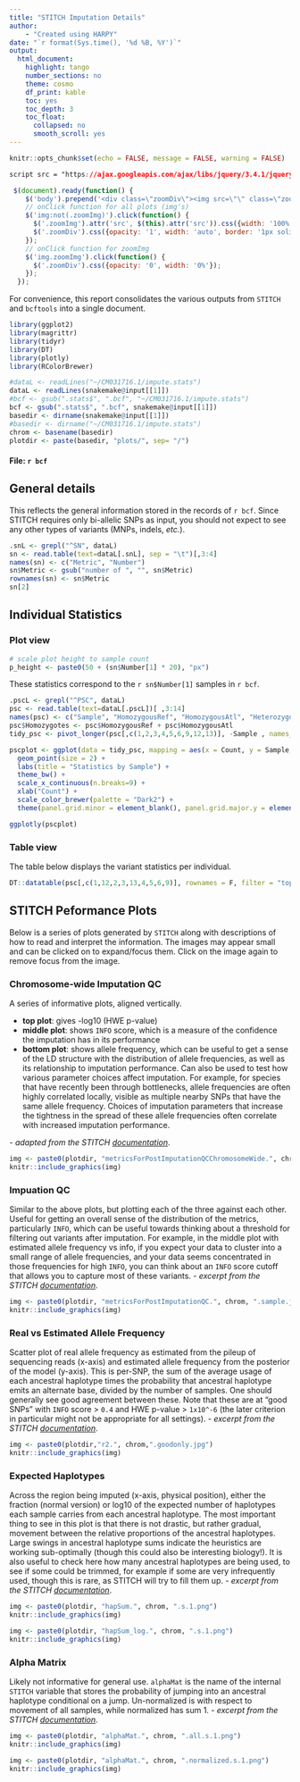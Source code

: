 ```yaml
---
title: "STITCH Imputation Details"
author:
    - "Created using HARPY"
date: "`r format(Sys.time(), '%d %B, %Y')`"
output:
  html_document:
    highlight: tango
    number_sections: no
    theme: cosmo
    df_print: kable
    toc: yes
    toc_depth: 3
    toc_float:
      collapsed: no
      smooth_scroll: yes
---
```


```r
knitr::opts_chunk$set(echo = FALSE, message = FALSE, warning = FALSE)
```
```css
script src = "https://ajax.googleapis.com/ajax/libs/jquery/3.4.1/jquery.min.js"
```
```js
 $(document).ready(function() {
    $('body').prepend('<div class=\"zoomDiv\"><img src=\"\" class=\"zoomImg\"></div>');
    // onClick function for all plots (img's)
    $('img:not(.zoomImg)').click(function() {
      $('.zoomImg').attr('src', $(this).attr('src')).css({width: '100%'});
      $('.zoomDiv').css({opacity: '1', width: 'auto', border: '1px solid white', borderRadius: '5px', position: 'fixed', top: '50%', left: '50%', marginRight: '-50%', transform: 'translate(-50%, -50%)', boxShadow: '0px 0px 50px #888888', zIndex: '50', overflow: 'auto', maxHeight: '100%'});
    });
    // onClick function for zoomImg
    $('img.zoomImg').click(function() {
      $('.zoomDiv').css({opacity: '0', width: '0%'}); 
    });
  });
```

For convenience, this report consolidates the various outputs from `STITCH` and `bcftools` into a single document.

```r
library(ggplot2)
library(magrittr)
library(tidyr)
library(DT)
library(plotly)
library(RColorBrewer)
```

```r
#dataL <- readLines("~/CM031716.1/impute.stats")
dataL <- readLines(snakemake@input[[1]])
#bcf <- gsub(".stats$", ".bcf", "~/CM031716.1/impute.stats")
bcf <- gsub(".stats$", ".bcf", snakemake@input[[1]])
basedir <- dirname(snakemake@input[[1]])
#basedir <- dirname("~/CM031716.1/impute.stats")
chrom <- basename(basedir)
plotdir <- paste(basedir, "plots/", sep= "/")
```
#### File: `r bcf`

## General details
This reflects the general information stored in the records of `r bcf`. Since STITCH
requires only bi-allelic SNPs as input, you should not expect to see any other types
of variants (MNPs, indels, _etc._).


```r
.snL <- grepl("^SN", dataL)
sn <- read.table(text=dataL[.snL], sep = "\t")[,3:4]
names(sn) <- c("Metric", "Number")
sn$Metric <- gsub("number of ", "", sn$Metric)
rownames(sn) <- sn$Metric
sn[2]
```


## Individual Statistics
### Plot view
```r
# scale plot height to sample count
p_height <- paste0(50 + (sn$Number[1] * 20), "px")
```
These statistics correspond to the `r sn$Number[1]` samples in `r bcf`.
```r
.pscL <- grepl("^PSC", dataL)
psc <- read.table(text=dataL[.pscL])[ ,3:14]
names(psc) <- c("Sample", "HomozygousRef", "HomozygousAtl", "Heterozygotes", "Transitions", "Transversions", "Indels",	"MeanDepth", "Singletons",	"HapRef", "HapAlt", "Missing")
psc$Homozygotes <- psc$HomozygousRef + psc$HomozygousAtl
tidy_psc <- pivot_longer(psc[,c(1,2,3,4,5,6,9,12,13)], -Sample , names_to = "Category", values_to = "Count")

pscplot <- ggplot(data = tidy_psc, mapping = aes(x = Count, y = Sample, color = Category)) +
  geom_point(size = 2) +
  labs(title = "Statistics by Sample") +
  theme_bw() +
  scale_x_continuous(n.breaks=9) +
  xlab("Count") +
  scale_color_brewer(palette = "Dark2") +
  theme(panel.grid.minor = element_blank(), panel.grid.major.y = element_blank())

ggplotly(pscplot)
```

### Table view
The table below displays the variant statistics per individual.
```r
DT::datatable(psc[,c(1,12,2,3,13,4,5,6,9)], rownames = F, filter = "top", extensions = 'Buttons', options = list(dom = 'Brtip', buttons = c('csv'), scrollX = TRUE))
```
## STITCH Peformance Plots
Below is a series of plots generated by `STITCH` along with descriptions of how to read and interpret the information. The images may appear small and can be clicked on to expand/focus them. Click on the image again to remove focus from the image.

### Chromosome-wide Imputation QC
A series of informative plots, aligned vertically.

- **top plot**: gives -log10 (HWE p-value)
- **middle plot**: shows `INFO` score, which is a measure of the confidence the imputation has in its performance
- **bottom plot**: shows allele frequency, which can be useful to get a sense of the LD structure with the distribution of allele frequencies, as well as its relationship to imputation performance. Can also be used to test how various parameter choices affect imputation. For example, for species that have recently been through bottlenecks, allele frequencies are often highly correlated locally, visible as multiple nearby SNPs that have the same allele frequency. Choices of imputation parameters that increase the tightness in the spread of these allele frequencies often correlate with increased imputation performance.

_- adapted from the STITCH [documentation](https://github.com/rwdavies/STITCH/blob/5a5ba98442a105548587ed8cafbf00aece212c94/plots.md)_.
  
```r
img <- paste0(plotdir, "metricsForPostImputationQCChromosomeWide.", chrom, ".sample.jpg")
knitr::include_graphics(img)
```

### Impuation QC
Similar to the above plots, but plotting each of the three against each other. Useful for getting an overall sense of the distribution of the metrics, particularly `INFO`, which can be useful towards thinking about a threshold for filtering out variants after imputation. For example, in the middle plot with estimated allele frequency vs info, if you expect your data to cluster into a small range of allele frequencies, and your data seems concentrated in those frequencies for high `INFO`, you can think about an `INFO` score cutoff that allows you to capture most of these variants.  _- excerpt from the STITCH [documentation](https://github.com/rwdavies/STITCH/blob/5a5ba98442a105548587ed8cafbf00aece212c94/plots.md)_.

```r
img <- paste0(plotdir, "metricsForPostImputationQC.", chrom, ".sample.jpg")
knitr::include_graphics(img)
```


### Real vs Estimated Allele Frequency
Scatter plot of real allele frequency as estimated from the pileup of sequencing reads (x-axis) and estimated allele frequency from the posterior of the model (y-axis). This is per-SNP, the sum of the average usage of each ancestral haplotype times the probability that ancestral haplotype emits an alternate base, divided by the number of samples. One should generally see good agreement between these. Note that these are at "good SNPs" with `INFO` score > `0.4` and HWE p-value > `1x10^-6` (the later criterion in particular might not be appropriate for all settings).  _- excerpt from the STITCH [documentation](https://github.com/rwdavies/STITCH/blob/5a5ba98442a105548587ed8cafbf00aece212c94/plots.md)_.

```r
img <- paste0(plotdir,"r2.", chrom,".goodonly.jpg")
knitr::include_graphics(img)
```

### Expected Haplotypes
Across the region being imputed (x-axis, physical position), either the fraction (normal version) or log10 of the expected number of haplotypes each sample carries from each ancestral haplotype. The most important thing to see in this plot is that there is not drastic, but rather gradual, movement between the relative proportions of the ancestral haplotypes. Large swings in ancestral haplotype sums indicate the heuristics are working sub-optimally (though this could also be interesting biology!). It is also useful to check here how many ancestral haplotypes are being used, to see if some could be trimmed, for example if some are very infrequently used, though this is rare, as STITCH will try to fill them up. _- excerpt from the STITCH [documentation](https://github.com/rwdavies/STITCH/blob/5a5ba98442a105548587ed8cafbf00aece212c94/plots.md)_.
```r
img <- paste0(plotdir, "hapSum.", chrom, ".s.1.png")
knitr::include_graphics(img)
```

```r
img <- paste0(plotdir, "hapSum_log.", chrom, ".s.1.png")
knitr::include_graphics(img)
```

### Alpha Matrix
Likely not informative for general use. `alphaMat` is the name of the internal `STITCH` variable that stores the probability of jumping into an ancestral haplotype conditional on a jump. Un-normalized is with respect to movement of all samples, while normalized has sum 1. _- excerpt from the STITCH [documentation](https://github.com/rwdavies/STITCH/blob/5a5ba98442a105548587ed8cafbf00aece212c94/plots.md)_.

```r
img <- paste0(plotdir, "alphaMat.", chrom, ".all.s.1.png")
knitr::include_graphics(img)
```

```r
img <- paste0(plotdir, "alphaMat.", chrom, ".normalized.s.1.png")
knitr::include_graphics(img)
```

